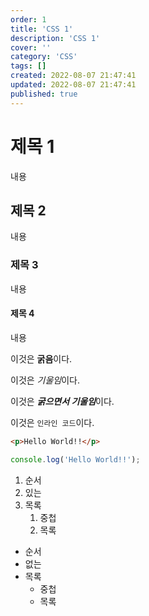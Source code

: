 ```yaml
---
order: 1
title: 'CSS 1'
description: 'CSS 1'
cover: ''
category: 'CSS'
tags: []
created: 2022-08-07 21:47:41
updated: 2022-08-07 21:47:41
published: true
---
```


# 제목 1
내용

## 제목 2
내용

### 제목 3
내용

#### 제목 4
내용

이것은 **굵음**이다.

이것은 *기울임*이다.

이것은 ***굵으면서 기울임***이다.

이것은 `인라인 코드`이다.

```html
<p>Hello World!!</p>
```

```js
console.log('Hello World!!');
```

1. 순서
1. 있는
1. 목록
    1. 중첩
    1. 목록

+ 순서
+ 없는
+ 목록
    + 중첩
    + 목록
